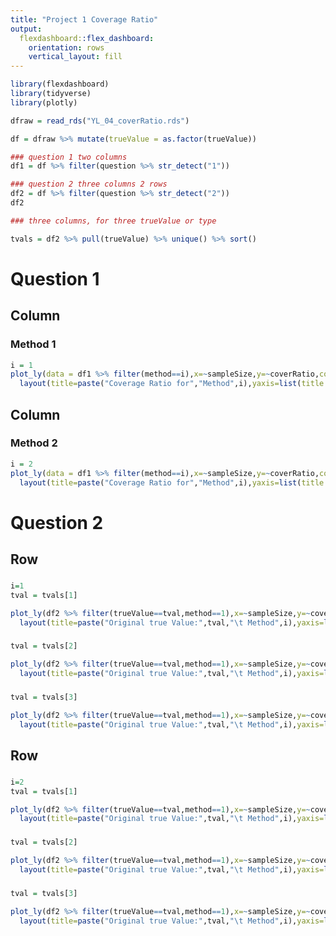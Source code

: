 ```yaml
---
title: "Project 1 Coverage Ratio"
output: 
  flexdashboard::flex_dashboard:
    orientation: rows
    vertical_layout: fill
---
```


```r
library(flexdashboard)
library(tidyverse)
library(plotly)

dfraw = read_rds("YL_04_coverRatio.rds")

df = dfraw %>% mutate(trueValue = as.factor(trueValue))

### question 1 two columns
df1 = df %>% filter(question %>% str_detect("1"))

### question 2 three columns 2 rows 
df2 = df %>% filter(question %>% str_detect("2"))
df2

### three columns, for three trueValue or type

tvals = df2 %>% pull(trueValue) %>% unique() %>% sort()

```

# Question 1

Column
-----------------------------------------------------------------------

### Method 1

```r

i = 1
plot_ly(data = df1 %>% filter(method==i),x=~sampleSize,y=~coverRatio,color=~trueValue,type = 'bar') %>% 
  layout(title=paste("Coverage Ratio for","Method",i),yaxis=list(title = "Coverage Ratio",range=c(0.9,1)))

```

Column
-----------------------------------------------------------------------

### Method 2

```r
i = 2
plot_ly(data = df1 %>% filter(method==i),x=~sampleSize,y=~coverRatio,color=~trueValue,type = 'bar') %>% 
  layout(title=paste("Coverage Ratio for","Method",i),yaxis=list(title = "Coverage Ratio",range=c(0.9,1)))
```


# Question 2


Row
-----------------------------------------------------------------------

### 

```r
i=1
tval = tvals[1]

plot_ly(df2 %>% filter(trueValue==tval,method==1),x=~sampleSize,y=~coverRatio,color=~mixRatio,type="bar") %>% 
  layout(title=paste("Original true Value:",tval,"\t Method",i),yaxis=list(title = "Coverage Ratio"))

```

### 

```r

tval = tvals[2]

plot_ly(df2 %>% filter(trueValue==tval,method==1),x=~sampleSize,y=~coverRatio,color=~mixRatio,type="bar") %>% 
  layout(title=paste("Original true Value:",tval,"\t Method",i),yaxis=list(title = "Coverage Ratio"))

```

### 

```r

tval = tvals[3]

plot_ly(df2 %>% filter(trueValue==tval,method==1),x=~sampleSize,y=~coverRatio,color=~mixRatio,type="bar") %>% 
  layout(title=paste("Original true Value:",tval,"\t Method",i),yaxis=list(title = "Coverage Ratio"))

```

Row
-----------------------------------------------------------------------


### 

```r
i=2
tval = tvals[1]

plot_ly(df2 %>% filter(trueValue==tval,method==1),x=~sampleSize,y=~coverRatio,color=~mixRatio,type="bar") %>% 
  layout(title=paste("Original true Value:",tval,"\t Method",i),yaxis=list(title = "Coverage Ratio"))

```

### 

```r

tval = tvals[2]

plot_ly(df2 %>% filter(trueValue==tval,method==1),x=~sampleSize,y=~coverRatio,color=~mixRatio,type="bar") %>% 
  layout(title=paste("Original true Value:",tval,"\t Method",i),yaxis=list(title = "Coverage Ratio"))

```

### 

```r

tval = tvals[3]

plot_ly(df2 %>% filter(trueValue==tval,method==1),x=~sampleSize,y=~coverRatio,color=~mixRatio,type="bar") %>% 
  layout(title=paste("Original true Value:",tval,"\t Method",i),yaxis=list(title = "Coverage Ratio"))

```
